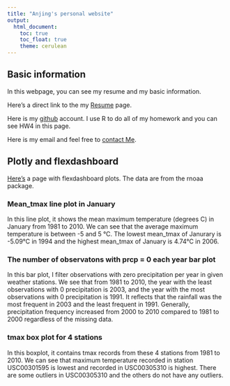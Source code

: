 ```yaml
---
title: "Anjing's personal website"
output: 
  html_document:
    toc: true
    toc_float: true
    theme: cerulean
---
```

## Basic information

In this webpage, you can see my resume and my basic information.


Here's a direct link to the my [Resume](Resume.html) page.


Here is my [github](https://github.com/al4225/al4225.github.io) account. I use R to do all of my homework and you can see HW4 in this page. 


Here is my email and feel free to [contact Me](mailto:al4225@cumc.columbia.edu).

## Plotly and flexdashboard

[Here's](flexdashboard.html) a page with flexdashboard plots.
The data are from the rnoaa package. 

### Mean_tmax line plot in January
In this line plot, it shows the mean maximum temperature (degrees C) in January from 1981 to 2010. We can see that the average maximum temperature is between -5 and 5 °C. The lowest mean_tmax of Janurary is -5.09°C in 1994 and the highest mean_tmax of January is 4.74°C in 2006.

### The number of observatons with prcp = 0 each year bar plot
In this bar plot, I filter observations with zero precipitation per year in given weather stations. We see that from 1981 to 2010, the year with the least observations with 0 precipitation is 2003, and the year with the most observations with 0 precipitation is 1991. It reflects that the rainfall was the most frequent in 2003 and the least frequent in 1991. Generally, precipitation frequency increased from 2000 to 2010 compared to 1981 to 2000 regardless of the missing data.

### tmax box plot for 4 stations
In this boxplot, it contains tmax records from these 4 stations from 1981 to 2010. We can see that maximum temperature recorded in station USC00301595 is lowest and recorded in USC00305310 is highest. There are some outliers in USC00305310 and the others do not have any outliers.
